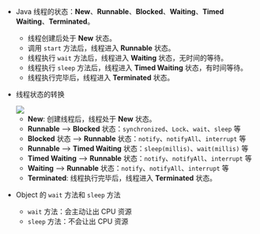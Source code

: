 
- Java 线程的状态：**New**、**Runnable**、**Blocked**、**Waiting**、**Timed Waiting**、**Terminated**。

  - 线程创建后处于 **New** 状态。
  - 调用 `start` 方法后，线程进入 **Runnable** 状态。
  - 线程执行 `wait` 方法后，线程进入 **Waiting** 状态，无时间的等待。
  - 线程执行 `sleep` 方法后，线程进入 **Timed Waiting** 状态，有时间等待。
  - 线程执行完毕后，线程进入 **Terminated** 状态。

- 线程状态的转换

  <Flex justify="center">
    <Image src="https://cdn.jsdelivr.net/gh/heliannuuthus/heliannuuthus.github.io@assets/static/img/2024-12-05/线程状态的转换-2024-12-05-21-54-47.png" />
  </Flex>

  - **New**: 创建线程后，线程处于 **New** 状态。
  - **Runnable** --> **Blocked** 状态：`synchronized`、`Lock`、`wait`、`sleep` 等
  - **Blocked** 状态 --> **Runnable** 状态：`notify`、`notifyAll`、`interrupt` 等
  - **Runnable** --> **Timed Waiting** 状态：`sleep(millis)`、`wait(millis)` 等
  - **Timed Waiting** --> **Runnable** 状态：`notify`、`notifyAll`、`interrupt` 等
  - **Waiting** --> **Runnable** 状态：`notify`、`notifyAll`、`interrupt` 等
  - **Terminated**: 线程执行完毕后，线程进入 **Terminated** 状态。

- Object 的 `wait` 方法和 `sleep` 方法
  - `wait` 方法：会主动让出 CPU 资源
  - `sleep` 方法：不会让出 CPU 资源
